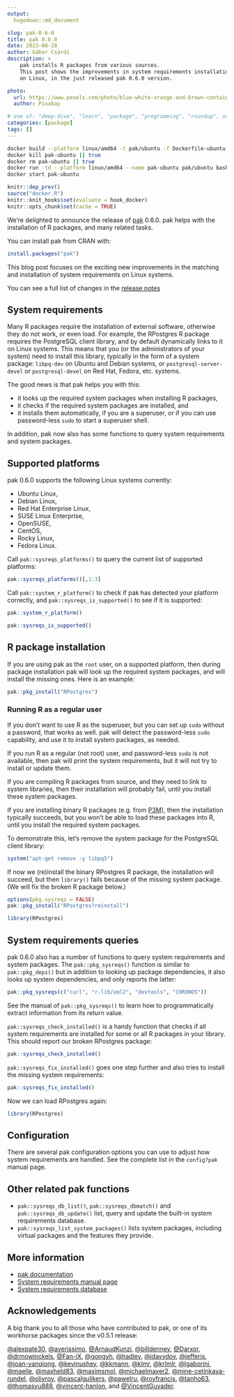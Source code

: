 ```yaml
---
output:
  hugodown::md_document

slug: pak-0-6-0
title: pak 0.6.0
date: 2023-08-28
author: Gábor Csárdi
description: >
    pak installs R packages from various sources.
    This post shows the improvements in system requirements installation
    on Linux, in the just released pak 0.6.0 version.

photo:
  url: https://www.pexels.com/photo/blue-white-orange-and-brown-container-van-163726/
  author: Pixabay

# one of: "deep-dive", "learn", "package", "programming", "roundup", or "other"
categories: [package]
tags: []
---
```


```{=html}
<!--
TODO:
* [x] Look over / edit the post's title in the yaml
* [x] Edit (or delete) the description; note this appears in the Twitter card
* [x] Pick category and tags (see existing with `hugodown::tidy_show_meta()`)
* [x] Find photo & update yaml metadata
* [x] Create `thumbnail-sq.jpg`; height and width should be equal
* [x] Create `thumbnail-wd.jpg`; width should be >5x height
* [x] `hugodown::use_tidy_thumbnails()`
* [x] Add intro sentence, e.g. the standard tagline for the package
* [x] `usethis::use_tidy_thanks()`
-->
```

```sh
docker build --platform linux/amd64 -t pak/ubuntu -f Dockerfile-ubuntu .
docker kill pak-ubuntu || true
docker rm pak-ubuntu || true
docker run -td --platform linux/amd64 --name pak-ubuntu pak/ubuntu bash
docker start pak-ubuntu
```

```r
knitr::dep_prev()
source("docker.R")
knitr::knit_hooks$set(evaluate = hook_docker)
knitr::opts_chunk$set(cache = TRUE)
```

We're delighted to announce the release of [pak](https://pak.r-lib.org)
0.6.0.
pak helps with the installation of R packages, and many related tasks.

You can install pak from CRAN with:

```r
install.packages("pak")
```

This blog post focuses on the exciting new improvements in the matching
and installation of system requirements on Linux systems.

You can see a full list of changes in the
[release notes](https://github.com/r-lib/pak/releases/tag/v0.6.0)

## System requirements

Many R packages require the installation of external software, otherwise
they do not work, or even load.
For example, the RPostgres R package requires the PostgreSQL client library,
and by default dynamically links to it on Linux systems.
This means that you (or the administrators of your system) need to install
this library, typically in the form of a system package: `libpq-dev` on
Ubuntu and Debian systems, or `postgresql-server-devel` or `postgresql-devel`
on Red Hat, Fedora, etc. systems.

The good news is that pak helps you with this:

- it looks up the required system packages when installing R packages,
- it checks if the required system packages are installed, and
- it installs them automatically, if you are a superuser, or if you can use
  password-less `sudo` to start a superuser shell.

In addition, pak now also has some functions to query system requirements
and system packages.

## Supported platforms

pak 0.6.0 supports the following Linux systems currently:

- Ubuntu Linux,
- Debian Linux,
- Red Hat Enterprise Linux,
- SUSE Linux Enterprise,
- OpenSUSE,
- CentOS,
- Rocky Linux,
- Fedora Linux.

Call `pak::sysreqs_platforms()` to query the current list of supported
platforms:

```r
pak::sysreqs_platforms()[,1:3]
```

Call `pak::system_r_platform()` to check if pak has detected your platform
correctly, and `pak::sysreqs_is_supported()` to see if it is supported:

```r
pak::system_r_platform()
```

```r
pak::sysreqs_is_supported()
```

## R package installation

If you are using pak as the `root` user, on a supported platform, then
during package installation pak will look up the required system packages,
and will install the missing ones. Here is an example:

```r
pak::pkg_install("RPostgres")
```

### Running R as a regular user

If you don't want to use R as the superuser, but you can set up `sudo`
without a password, that works as well.
pak will detect the password-less `sudo` capability, and use it to install
system packages, as needed.

If you run R as a regular (not root) user, and password-less `sudo` is
not available, then pak will print the system requirements, but it will
not try to install or update them.

If you are compiling R packages from source, and they need to link to system
libraries, then their installation will probably fail, until you install
these system packages.

If you are installing binary R packages (e.g. from
[P3M](https://packagemanager.posit.co/client/#/)), then the installation
typically succeeds, but you won't be able to load these packages into R,
until you install the required system packages.

To demonstrate this, let's remove the system package for the PostgreSQL
client library:

```r
system("apt-get remove -y libpq5")
```

If now we (re)install the binary RPostgres R package, the installation
will succeed, but then `library()` fails because of the missing system
package. (We will fix the broken R package below.)

```r
options(pkg.sysreqs = FALSE)
pak::pkg_install("RPostgres?reinstall")
```

```r
library(RPostgres)
```

## System requirements queries

pak 0.6.0 also has a number of functions to query system requirements and
system packages.
The `pak::pkg_sysreqs()` function is similar to `pak::pkg_deps()` but in addition to
looking up package dependencies, it also looks up system dependencies, and
only reports the latter:

```r
pak::pkg_sysreqs(c("curl", "r-lib/xml2", "devtools", "CHRONOS"))
```

See the manual of `pak::pkg_sysreqs()` to learn how to programmatically extract
information from its return value.

`pak::sysreqs_check_installed()` is a handy function that checks if all
system requirements are installed for some or all R packages in your
library.
This should report our broken RPostgres package:

```r
pak::sysreqs_check_installed()
```

`pak::sysreqs_fix_installed()` goes one step further and also tries to install
the missing system requirements:

```r
pak::sysreqs_fix_installed()
```

Now we can load RPostgres again:

```r
library(RPostgres)
```

## Configuration

There are several pak configuration options you can use to adjust how
system requirements are handled.
See the complete list in the `config?pak` manual page.

## Other related pak functions

- `pak::sysreqs_db_list()`, `pak::sysreqs_dbmatch()` and `pak::sysreqs_db_update()`
  list, query and update the built-in system requirements database.
- `pak::sysreqs_list_system_packages()` lists system packages, including virtual
  packages and the features they provide.

## More information

- [pak documentation](https://pak.r-lib.org/)
- [System requirements manual page](https://pak.r-lib.org/dev/reference/sysreqs.html)
- [System requirements database](https://github.com/rstudio/r-system-requirements)

## Acknowledgements

A big thank you to all those who have contributed to pak, or one of its
workhorse packages since the v0.5.1 release:

[&#x0040;alexpate30](https://github.com/alexpate30),
[&#x0040;averissimo](https://github.com/averissimo),
[&#x0040;ArnaudKunzi](https://github.com/ArnaudKunzi),
[&#x0040;billdenney](https://github.com/billdenney),
[&#x0040;Darxor](https://github.com/Darxor),
[&#x0040;drmowinckels](https://github.com/drmowinckels),
[&#x0040;Fan-iX](https://github.com/Fan-iX),
[&#x0040;gongyh](https://github.com/gongyh),
[&#x0040;hadley](https://github.com/hadley),
[&#x0040;idavydov](https://github.com/idavydov),
[&#x0040;jefferis](https://github.com/jefferis),
[&#x0040;joan-yanqiong](https://github.com/joan-yanqiong),
[&#x0040;kevinushey](https://github.com/kevinushey),
[&#x0040;kkmann](https://github.com/kkmann),
[&#x0040;klmr](https://github.com/klmr),
[&#x0040;krlmlr](https://github.com/krlmlr),
[&#x0040;lgaborini](https://github.com/lgaborini),
[&#x0040;maelle](https://github.com/maelle),
[&#x0040;maxheld83](https://github.com/maxheld83),
[&#x0040;maximsmol](https://github.com/maximsmol),
[&#x0040;michaelmayer2](https://github.com/michaelmayer2),
[&#x0040;mine-cetinkaya-rundel](https://github.com/mine-cetinkaya-rundel),
[&#x0040;olivroy](https://github.com/olivroy),
[&#x0040;pascalgulikers](https://github.com/pascalgulikers),
[&#x0040;pawelru](https://github.com/pawelru),
[&#x0040;royfrancis](https://github.com/royfrancis),
[&#x0040;tanho63](https://github.com/tanho63),
[&#x0040;thomasyu888](https://github.com/thomasyu888),
[&#x0040;vincent-hanlon](https://github.com/vincent-hanlon), and
[&#x0040;VincentGuyader](https://github.com/VincentGuyader).
